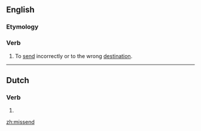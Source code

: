 ==English==

===Etymology===
{{prefix|mis|send}}

===Verb===
{{en-verb}}

# {{transitive}} To [[send]] incorrectly or to the wrong [[destination]].

----

==Dutch==
===Verb===
{{infl|nl}}

# {{nl-verb-form|t=pres|m=ptc|missen}}
{{count page|[[Wiktionary:Page count]]}}

[[zh:missend]]